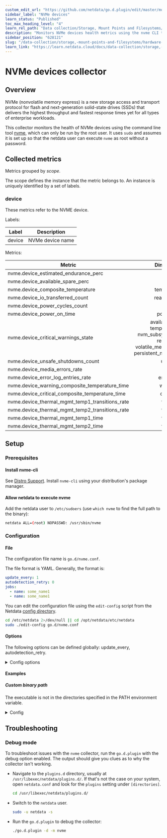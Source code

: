 ```yaml
---
custom_edit_url: "https://github.com/netdata/go.d.plugin/edit/master/modules/nvme/README.md"
sidebar_label: "NVMe devices"
learn_status: "Published"
toc_max_heading_level: "4"
learn_rel_path: "Data collection/Storage, Mount Points and Filesystems/Hardware Storage"
description: "Monitors NVMe devices health metrics using the nvme CLI tool."
sidebar_position: "628121"
slug: "/data-collection/storage,-mount-points-and-filesystems/hardware-storage/nvme-devices"
learn_link: "https://learn.netdata.cloud/docs/data-collection/storage,-mount-points-and-filesystems/hardware-storage/nvme-devices"
---
```

# NVMe devices collector

## Overview

NVMe (nonvolatile memory express) is a new storage access and transport protocol for flash and next-generation
solid-state drives (SSDs) that delivers the highest throughput and fastest response times yet for all types of
enterprise workloads.

This collector monitors the health of NVMe devices using the command line
tool [nvme](https://github.com/linux-nvme/nvme-cli#nvme-cli), which can only be run by the root user. It uses `sudo` and
assumes it is set up so that the netdata user can execute `nvme` as root without a password.

## Collected metrics

Metrics grouped by *scope*.

The scope defines the instance that the metric belongs to. An instance is uniquely identified by a set of labels.

### device

These metrics refer to the NVME device.

Labels:

| Label  | Description      |
|--------|------------------|
| device | NVMe device name |

Metrics:

| Metric                                          |                                                           Dimensions                                                           |     Unit      |
|-------------------------------------------------|:------------------------------------------------------------------------------------------------------------------------------:|:-------------:|
| nvme.device_estimated_endurance_perc            |                                                              used                                                              |       %       |
| nvme.device_available_spare_perc                |                                                             spare                                                              |       %       |
| nvme.device_composite_temperature               |                                                          temperature                                                           |    celsius    |
| nvme.device_io_transferred_count                |                                                         read, written                                                          |     bytes     |
| nvme.device_power_cycles_count                  |                                                             power                                                              |    cycles     |
| nvme.device_power_on_time                       |                                                            power-on                                                            |    seconds    |
| nvme.device_critical_warnings_state             | available_spare, temp_threshold, nvm_subsystem_reliability, read_only, volatile_mem_backup_failed, persistent_memory_read_only |     state     |
| nvme.device_unsafe_shutdowns_count              |                                                             unsafe                                                             |   shutdowns   |
| nvme.device_media_errors_rate                   |                                                             media                                                              |   errors/s    |
| nvme.device_error_log_entries_rate              |                                                           error_log                                                            |   entries/s   |
| nvme.device_warning_composite_temperature_time  |                                                             wctemp                                                             |    seconds    |
| nvme.device_critical_composite_temperature_time |                                                             cctemp                                                             |    seconds    |
| nvme.device_thermal_mgmt_temp1_transitions_rate |                                                             temp1                                                              | transitions/s |
| nvme.device_thermal_mgmt_temp2_transitions_rate |                                                             temp2                                                              | transitions/s |
| nvme.device_thermal_mgmt_temp1_time             |                                                             temp1                                                              |    seconds    |
| nvme.device_thermal_mgmt_temp2_time             |                                                             temp2                                                              |    seconds    |

## Setup

### Prerequisites

#### Install nvme-cli

See [Distro Support](https://github.com/linux-nvme/nvme-cli#distro-support). Install `nvme-cli` using your
distribution's package manager.

#### Allow netdata to execute nvme

Add the netdata user to `/etc/sudoers` (use `which nvme` to find the full path to the binary):

```bash
netdata ALL=(root) NOPASSWD: /usr/sbin/nvme
```

### Configuration

#### File

The configuration file name is `go.d/nvme.conf`.

The file format is YAML. Generally, the format is:

```yaml
update_every: 1
autodetection_retry: 0
jobs:
  - name: some_name1
  - name: some_name1
```

You can edit the configuration file using the `edit-config` script from the
Netdata [config directory](/docs/configuring/configuration#the-netdata-config-directory).

```bash
cd /etc/netdata 2>/dev/null || cd /opt/netdata/etc/netdata
sudo ./edit-config go.d/nvme.conf
```

#### Options

The following options can be defined globally: update_every, autodetection_retry.

<details>
<summary>Config options</summary>

|        Name         | Description                                                                                                                                | Default | Required |
|:-------------------:|--------------------------------------------------------------------------------------------------------------------------------------------|:-------:|:--------:|
|    update_every     | Data collection frequency.                                                                                                                 |   10    |          |
| autodetection_retry | Re-check interval in seconds. Zero means not to schedule re-check.                                                                         |    0    |          |
|     binary_path     | Path to nvme binary. The default is "nvme" and the executable is looked for in the directories specified in the PATH environment variable. |  nvme   |          |
|       timeout       | nvme binary execution timeout.                                                                                                             |    2    |          |

</details>

#### Examples

##### Custom binary path

The executable is not in the directories specified in the PATH environment variable.
<details>
<summary>Config</summary>

```yaml
jobs:
  - name: nvme
    binary_path: /usr/local/sbin/nvme
```

</details>

## Troubleshooting

### Debug mode

To troubleshoot issues with the `nvme` collector, run the `go.d.plugin` with the debug option enabled. The output
should give you clues as to why the collector isn't working.

- Navigate to the `plugins.d` directory, usually at `/usr/libexec/netdata/plugins.d/`. If that's not the case on
  your system, open `netdata.conf` and look for the `plugins` setting under `[directories]`.

  ```bash
  cd /usr/libexec/netdata/plugins.d/
  ```

- Switch to the `netdata` user.

  ```bash
  sudo -u netdata -s
  ```

- Run the `go.d.plugin` to debug the collector:

  ```bash
  ./go.d.plugin -d -m nvme
  ```

